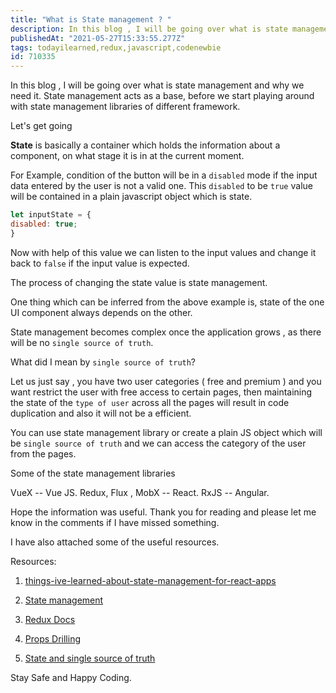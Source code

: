 ```yaml
---
title: "What is State management ? "
description: In this blog , I will be going over what is state management and why we need it. State management act...
publishedAt: "2021-05-27T15:33:55.277Z"
tags: todayilearned,redux,javascript,codenewbie
id: 710335
---
```

In this blog , I will be going over what is state management and why we need it. State management acts as a base, before we start playing around with state management libraries of different framework.

Let's get going

**State** is basically a container which holds the information about a component, on what stage it is in at the current moment. 

For Example, condition of the button will be in a `disabled` mode if the input data entered by the user is not a valid one. This `disabled` to be `true` value will be contained in a plain javascript object which is state. 

```javascript
let inputState = {
disabled: true;
}
```

Now with help of this value we can listen to the input values and change it back to `false` if the input value is expected. 

The process of changing the state value is state management. 

One thing which can be inferred from the above example is, state of the one UI component always depends on the other. 

State management becomes complex once the application grows , as there will be no `single source of truth`.

What did I mean by `single source of truth`? 

Let us just say , you have two user categories ( free and premium ) and you want restrict the user with free access to certain pages, then maintaining the state of the `type of user`  across all the pages will result in code duplication and also it will not be a efficient. 

You can use state management library or create a plain JS object which will be `single source of truth` and we can access the category of the user from the pages. 

Some of the state management libraries 

VueX -- Vue JS.
Redux, Flux , MobX -- React.
RxJS -- Angular. 

Hope the information was useful. Thank you for reading and please let me know in the comments if I have missed something. 

I have also attached some of the useful resources. 

Resources:

1. [things-ive-learned-about-state-management-for-react-apps](https://medium.com/@veeralpatel/things-ive-learned-about-state-management-for-react-apps-174b8bde87fb)

2. [State management](https://en.wikipedia.org/wiki/State_management#:~:text=State%20management%20refers%20to%20the,in%20a%20graphical%20user%20interface.&text=Examples%20of%20state%20management%20libraries,js%20JavaScript%20framework.)

3. [Redux Docs](https://redux.js.org/)

4. [Props Drilling](https://kentcdodds.com/blog/prop-drilling)

5. [State and single source of truth](http://www.hackingwithreact.com/read/1/12/state-and-the-single-source-of-truth) 

Stay Safe and Happy Coding.